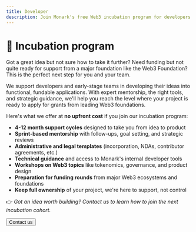 ```yaml
---
title: Developer
description: Join Monark's free Web3 incubation program for developers and early-stage teams. Get mentorship, legal tools, and technical guidance to turn your idea into a fundable product—while keeping full ownership.
---
```


# 🚀 Incubation program

Got a great idea but not sure how to take it further? Need funding but not quite ready for support from a major foundation like the Web3 Foundation? This is the perfect next step for you and your team.

We support developers and early-stage teams in developing their ideas into functional, fundable applications. With expert mentorship, the right tools, and strategic guidance, we'll help you reach the level where your project is ready to apply for grants from leading Web3 foundations.

Here's what we offer at **no upfront cost** if you join our incubation program:

- **4-12 month support cycles** designed to take you from idea to product
- **Sprint-based mentorship** with follow-ups, goal setting, and strategic reviews
- **Administrative and legal templates** (incorporation, NDAs, contributor agreements, etc.)
- **Technical guidance** and access to Monark's internal developer tools
- **Workshops on Web3 topics** like tokenomics, governance, and product design
- **Preparation for funding rounds** from major Web3 ecosystems and foundations
- **Keep full ownership** of your project, we're here to support, not control

👉 _Got an idea worth building? Contact us to learn how to join the next incubation cohort._

<a href="https://docs.google.com/forms/d/e/1FAIpQLSf-5q535E7t2Akovb_c5loItveqq6HNJP9-NDclmGqWrzzIxA/viewform" target="_blank">
  <button>Contact us</button>
</a>
